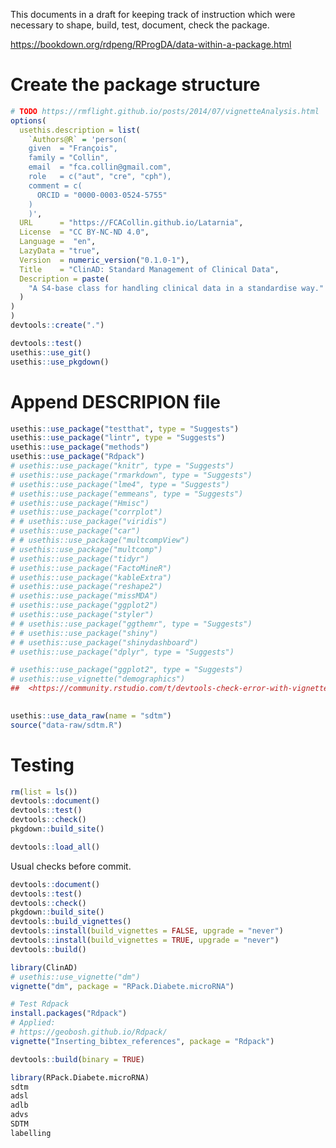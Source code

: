 
This documents in a draft for keeping track of instruction which
were necessary to shape, build, test, document, check the package.

<https://bookdown.org/rdpeng/RProgDA/data-within-a-package.html>

# Create the package structure

```r
# TODO https://rmflight.github.io/posts/2014/07/vignetteAnalysis.html
options(
  usethis.description = list(
    `Authors@R` = 'person(
    given  = "François",
    family = "Collin",
    email  = "fca.collin@gmail.com",
    role   = c("aut", "cre", "cph"),
    comment = c(
      ORCID = "0000-0003-0524-5755"
    )
    )',
  URL      = "https://FCACollin.github.io/Latarnia",
  License  = "CC BY-NC-ND 4.0",
  Language =  "en",
  LazyData = "true",
  Version  = numeric_version("0.1.0-1"),
  Title    = "ClinAD: Standard Management of Clinical Data",
  Description = paste(
    "A S4-base class for handling clinical data in a standardise way."
  )
)
)
devtools::create(".")

devtools::test()
usethis::use_git()
usethis::use_pkgdown()
```

# Append DESCRIPION file

```r
usethis::use_package("testthat", type = "Suggests") 
usethis::use_package("lintr", type = "Suggests") 
usethis::use_package("methods") 
usethis::use_package("Rdpack")
# usethis::use_package("knitr", type = "Suggests") 
# usethis::use_package("rmarkdown", type = "Suggests") 
# usethis::use_package("lme4", type = "Suggests") 
# usethis::use_package("emmeans", type = "Suggests") 
# usethis::use_package("Hmisc") 
# usethis::use_package("corrplot") 
# # usethis::use_package("viridis") 
# usethis::use_package("car") 
# # usethis::use_package("multcompView") 
# usethis::use_package("multcomp") 
# usethis::use_package("tidyr") 
# usethis::use_package("FactoMineR") 
# usethis::use_package("kableExtra") 
# usethis::use_package("reshape2") 
# usethis::use_package("missMDA") 
# usethis::use_package("ggplot2") 
# usethis::use_package("styler")
# # usethis::use_package("ggthemr", type = "Suggests")
# # usethis::use_package("shiny")
# # usethis::use_package("shinydashboard")
# usethis::use_package("dplyr", type = "Suggests")

# usethis::use_package("ggplot2", type = "Suggests") 
# usethis::use_vignette("demographics")
##  <https://community.rstudio.com/t/devtools-check-error-with-vignette-but-vignette-can-be-knitted-without-problem/55962/2>
 
```

```r
usethis::use_data_raw(name = "sdtm")
source("data-raw/sdtm.R")
```


# Testing

```r
rm(list = ls())
devtools::document()
devtools::test()
devtools::check()
pkgdown::build_site()
```

```r
devtools::load_all()
```

Usual checks before commit.

```r
devtools::document()
devtools::test()
devtools::check()
pkgdown::build_site()
devtools::build_vignettes() 
devtools::install(build_vignettes = FALSE, upgrade = "never")
devtools::install(build_vignettes = TRUE, upgrade = "never")
devtools::build()
```

```r
library(ClinAD)
# usethis::use_vignette("dm")
vignette("dm", package = "RPack.Diabete.microRNA")
```

```r
# Test Rdpack
install.packages("Rdpack")
# Applied:
# https://geobosh.github.io/Rdpack/
vignette("Inserting_bibtex_references", package = "Rdpack")
```

```r
devtools::build(binary = TRUE)
```

```r
library(RPack.Diabete.microRNA)
sdtm
adsl
adlb
advs
SDTM
labelling
```


```r
```


